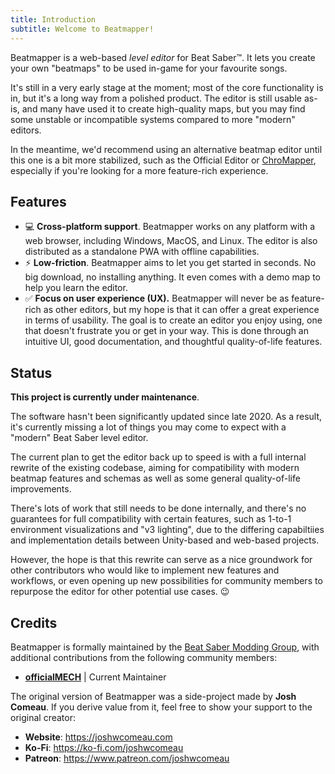 ```yaml
---
title: Introduction
subtitle: Welcome to Beatmapper!
---
```


Beatmapper is a web-based *level editor* for Beat Saber™. It lets you create your own "beatmaps" to be used in-game for your favourite songs.

It's still in a very early stage at the moment; most of the core functionality is in, but it's a long way from a polished product.
The editor is still usable as-is, and many have used it to create high-quality maps, but you may find some unstable or incompatible systems compared to more "modern" editors.

In the meantime, we'd recommend using an alternative beatmap editor until this one is a bit more stabilized, such as the Official Editor or [ChroMapper](https://github.com/Caeden117/ChroMapper),
especially if you're looking for a more feature-rich experience.

## Features

- 💻 **Cross-platform support**. Beatmapper works on any platform with a web browser, including Windows, MacOS, and Linux. The editor is also distributed as a standalone PWA with offline capabilities.
- ⚡️ **Low-friction**. Beatmapper aims to let you get started in seconds. No big download, no installing anything. It even comes with a demo map to help you learn the editor.
- ✅ **Focus on user experience (UX).** Beatmapper will never be as feature-rich as other editors, but my hope is that it can offer a great experience in terms of usability.
  The goal is to create an editor you enjoy using, one that doesn't frustrate you or get in your way.
  This is done through an intuitive UI, good documentation, and thoughtful quality-of-life features.

## Status

**This project is currently under maintenance**.

The software hasn't been significantly updated since late 2020.
As a result, it's currently missing a lot of things you may come to expect with a "modern" Beat Saber level editor.

The current plan to get the editor back up to speed is with a full internal rewrite of the existing codebase,
aiming for compatibility with modern beatmap features and schemas as well as some general quality-of-life improvements.

There's lots of work that still needs to be done internally, and there's no guarantees for full compatibility with certain features, such as 1-to-1 environment visualizations and "v3 lighting",
due to the differing capabiltiies and implementation details between Unity-based and web-based projects.

However, the hope is that this rewrite can serve as a nice groundwork for other contributors who would like to implement new features and workflows,
or even opening up new possibilities for community members to repurpose the editor for other potential use cases. 😉

## Credits

Beatmapper is formally maintained by the [Beat Saber Modding Group](https://bsmg.wiki), with additional contributions from the following community members:

- **[officialMECH](https://github.com/officialMECH)** | Current Maintainer

The original version of Beatmapper was a side-project made by **Josh Comeau**.
If you derive value from it, feel free to show your support to the original creator:

- **Website**: https://joshwcomeau.com
- **Ko-Fi**: https://ko-fi.com/joshwcomeau
- **Patreon**: https://www.patreon.com/joshwcomeau